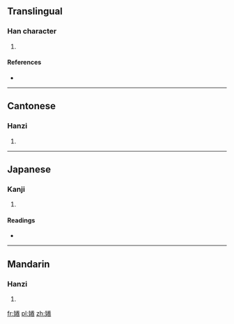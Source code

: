 ==Translingual==

===Han character===
{{Han char|rn=38|rad=女|as=08|sn=11|four=4941<sub>2</sub>|canj=女火手山 (VFQU)|ids=⿰[[女]][[卷]]}}

# {{defn|Han|sort=女08}}

====References====
* {{Han ref|kx=0264.310|dkj=06415|dj=0531.220|hdz=21061.070|uh=5A58|ud=23128|bh=D4CF|bd=54479}}

----

==Cantonese==

===Hanzi===
{{yue-hanzi|jyut=[[gyun3]], [[kyun4]]|y=gyun3, kyun4}}

# {{defn|lang=yue|sort=女08}}

----

==Japanese==

===Kanji===
{{ja-kanji|grade=|rs=女08}}

# {{defn|lang=ja|sort=女08}}

====Readings====
* {{ja-readings|on=[[けん]] (ken), [[げん]] (gen)|kun=[[みめよい]] (mimeyoi), [[やかり]] (yakari)}}

----

==Mandarin==

===Hanzi===
{{cmn-hanzi|pin=[[quán]] ([[quan2]])|wg=ch'üan<sup>2</sup>}}

# {{defn|lang=cmn|sort=女08}}

[[fr:婘]]
[[pl:婘]]
[[zh:婘]]